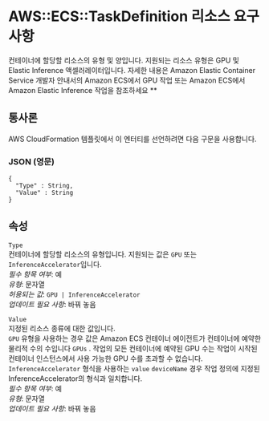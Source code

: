 # AWS::ECS::TaskDefinition 리소스 요구 사항

컨테이너에 할당할 리소스의 유형 및 양입니다. 지원되는 리소스 유형은 GPU 및 Elastic Inference 액셀러레이터입니다. 자세한 내용은 Amazon Elastic Container Service 개발자 안내서의 Amazon ECS에서 GPU 작업 또는 Amazon ECS에서 Amazon Elastic Inference 작업을 참조하세요 \*\*

## 통사론

AWS CloudFormation 템플릿에서 이 엔터티를 선언하려면 다음 구문을 사용합니다.

### JSON (영문)

```
{
  "Type" : String,
  "Value" : String
}
```

## 속성

`Type`  
컨테이너에 할당할 리소스의 유형입니다. 지원되는 값은 `GPU` 또는 `InferenceAccelerator`입니다.  
_필수 항목 여부_: 예  
_유형_: 문자열  
_허용되는 값_: `GPU | InferenceAccelerator`  
_업데이트 필요 사항_: 바꿔 놓음

`Value`  
지정된 리소스 종류에 대한 값입니다.  
`GPU` 유형을 사용하는 경우 값은 Amazon ECS 컨테이너 에이전트가 컨테이너에 예약한 물리적 수의 수입니다 `GPUs` . 작업의 모든 컨테이너에 예약된 GPU 수는 작업이 시작된 컨테이너 인스턴스에서 사용 가능한 GPU 수를 초과할 수 없습니다.  
`InferenceAccelerator` 형식을 사용하는 `value` `deviceName` 경우 작업 정의에 지정된 InferenceAccelerator의 형식과 일치합니다.  
_필수 항목 여부_: 예  
_유형_: 문자열  
_업데이트 필요 사항_: 바꿔 놓음
